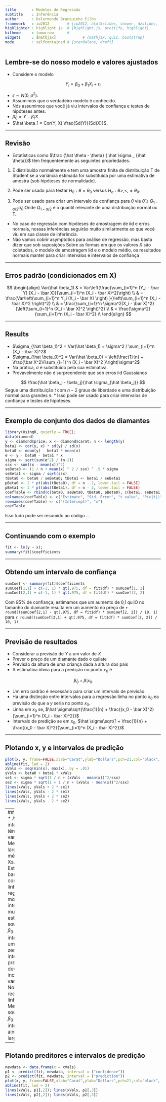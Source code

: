 ```yaml
---
title       : Modelos de Regressão
subtitle    : Inferência
author      : Delermando Branquinho Filho
framework   : io2012        # {io2012, html5slides, shower, dzslides, ...}
highlighter : highlight.js  # {highlight.js, prettify, highlight}
hitheme     : tomorrow      # 
widgets     : [mathjax]            # {mathjax, quiz, bootstrap}
mode        : selfcontained # {standalone, draft}
---
```



## Lembre-se do nosso modelo e valores ajustados

* Considere o modelo

$$
Y_i = \beta_0 + \beta_1 X_i + \epsilon_i
$$

* $\epsilon \sim N(0, \sigma^2)$. 
* Assumimos que o verdadeiro modelo é conhecido.
* Nós assumimos que você já viu intervalos de confiança e testes de hipóteses antes.
* $\hat \beta_0 = \bar Y - \hat \beta_1 \bar X$
* $\hat \beta_1 = Cor(Y, X) \frac{Sd(Y)}{Sd(X)}$.

---

## Revisão

- Estatísticas como $\frac {\hat \theta - \theta} { \hat \sigma _ {\hat \theta}}$ têm frequentemente as seguintes propriedades.

1. É distribuído normalmente e tem uma amostra finita de distribuição T de Student se a variância estimada for substituída por uma estimativa de amostra (sob hipóteses de normalidade).

2. Pode ser usado para testar $H_0: \theta = \theta_0$ versus $H_a: \theta>, <, \neq \theta_0$.

3. Pode ser usado para criar um intervalo de confiança para $\theta$ via $\hat \theta \pm Q_ {1- \alpha / 2} \hat \sigma _ {\hat \theta}$ Onde $Q_ {1- \alpha / 2}$ é o quantil relevante de uma distribuição normal ou T.

* No caso de regressão com hipóteses de amostragem de iid e erros normais, nossas inferências seguirão muito similarmente ao que você viu em sua classe de inferência.
* Não vamos cobrir asymptotics para análise de regressão, mas basta dizer que sob suposições
Sobre as formas em que os valores $X$ são coletados, o modelo de amostragem iid e o modelo médio, os resultados normais manter para criar intervalos e intervalos de confiança

---

## Erros padrão (condicionados em X)

$$
\begin{align}
Var(\hat \beta_1) & =
Var\left(\frac{\sum_{i=1}^n (Y_i - \bar Y) (X_i - \bar X)}{\sum_{i=1}^n (X_i - \bar X)^2}\right) \\
& = \frac{Var\left(\sum_{i=1}^n Y_i (X_i - \bar X) \right) }{\left(\sum_{i=1}^n (X_i - \bar X)^2 \right)^2} \\
& = \frac{\sum_{i=1}^n \sigma^2(X_i - \bar X)^2}{\left(\sum_{i=1}^n (X_i - \bar X)^2 \right)^2} \\
& = \frac{\sigma^2}{\sum_{i=1}^n (X_i - \bar X)^2} \\
\end{align}
$$

---

## Results

* $\sigma_{\hat \beta_1}^2 = Var(\hat \beta_1) = \sigma^2 / \sum_{i=1}^n (X_i - \bar X)^2$
* $\sigma_{\hat \beta_0}^2 = Var(\hat \beta_0)  = \left(\frac{1}{n} + \frac{\bar X^2}{\sum_{i=1}^n (X_i - \bar X)^2 }\right)\sigma^2$
* Na prática, $\sigma$ é substituído pela sua estimativa.
* Provavelmente não é surpreendente que sob erros iid Gaussianos 

$$
\frac{\hat \beta_j - \beta_j}{\hat \sigma_{\hat \beta_j}}
$$
Segue uma distribuição $t$ com $n-2$ graus de liberdade e uma distribuição normal para grandes $n$.
* Isso pode ser usado para criar intervalos de confiança e testes de hipóteses.

---

## Exemplo de conjunto dos dados de diamantes

```r
library(UsingR, quietly = TRUE); 
data(diamond)
y <- diamond$price; x <- diamond$carat; n <- length(y)
beta1 <- cor(y, x) * sd(y) / sd(x)
beta0 <- mean(y) - beta1 * mean(x)
e <- y - beta0 - beta1 * x
sigma <- sqrt(sum(e^2) / (n-2)) 
ssx <- sum((x - mean(x))^2)
seBeta0 <- (1 / n + mean(x) ^ 2 / ssx) ^ .5 * sigma 
seBeta1 <- sigma / sqrt(ssx)
tBeta0 <- beta0 / seBeta0; tBeta1 <- beta1 / seBeta1
pBeta0 <- 2 * pt(abs(tBeta0), df = n - 2, lower.tail = FALSE)
pBeta1 <- 2 * pt(abs(tBeta1), df = n - 2, lower.tail = FALSE)
coefTable <- rbind(c(beta0, seBeta0, tBeta0, pBeta0), c(beta1, seBeta1, tBeta1, pBeta1))
colnames(coefTable) <- c("Estimate", "Std. Error", "t value", "P(>|t|)")
rownames(coefTable) <- c("(Intercept)", "x")
coefTable
```

Isso tudo pode ser resumido ao código ...

---

## Continuando com o exemplo

```r
fit <- lm(y ~ x); 
summary(fit)$coefficients
```

---

## Obtendo um intervalo de confiança

```r
sumCoef <- summary(fit)$coefficients
sumCoef[1,1] + c(-1, 1) * qt(.975, df = fit$df) * sumCoef[1, 2]
sumCoef[2,1] + c(-1, 1) * qt(.975, df = fit$df) * sumCoef[2, 2]
```

Com 95% de confiança, estimamos que um aumento de 0,1 quilO no tamanho do diamante resulta em um aumento no preço de  `r round((sumCoef[2,1] - qt(.975, df = fit$df) * sumCoef[2, 2]) / 10, 1)` para `r round((sumCoef[2,1] + qt(.975, df = fit$df) * sumCoef[2, 2]) / 10, 1)` 

---

## Previsão de resultados
* Considerar a previsão de $Y$ a um valor de $X$
* Prever o preço de um diamante dado o quilate
* Previsão da altura de uma criança dada a altura dos pais
* A estimativa óbvia para a predição no ponto $x_0$ é

$$
\hat \beta_0 + \hat \beta_1 x_0
$$

* Um erro padrão é necessário para criar um intervalo de previsão.
* Há uma distinção entre intervalos para a regressão linha no ponto $x_0$ ea previsão do que a $y$ seria no ponto $x_0$.
* Linha em $x_0$ se, $\hat \sigma\sqrt{\frac{1}{n} +  \frac{(x_0 - \bar X)^2}{\sum_{i=1}^n (X_i - \bar X)^2}}$
* Intervalo de predição se em $x_0$, $\hat \sigma\sqrt{1 + \frac{1}{n} + \frac{(x_0 - \bar X)^2}{\sum_{i=1}^n (X_i - \bar X)^2}}$

---

## Plotando x, y e intervalos de predição

```r
plot(x, y, frame=FALSE,xlab="Carat",ylab="Dollars",pch=21,col="black", bg="lightblue", cex=2)
abline(fit, lwd = 2)
xVals <- seq(min(x), max(x), by = .01)
yVals <- beta0 + beta1 * xVals
se1 <- sigma * sqrt(1 / n + (xVals - mean(x))^2/ssx)
se2 <- sigma * sqrt(1 + 1 / n + (xVals - mean(x))^2/ssx)
lines(xVals, yVals + 2 * se1)
lines(xVals, yVals - 2 * se1)
lines(xVals, yVals + 2 * se2)
lines(xVals, yVals - 2 * se2)
```

---
## Discussão
* Ambos os intervalos têm larguras variadas.
* Menor largura na média dos Xs.
* Estamos bastante confiantes na linha de regressão, de modo que intervalo é muito estreito.
* Se soubéssemos $\beta_0$ e $\beta_1$ este intervalo teria uma largura zero.
* O intervalo de previsão deve incorporar a variabilidade
Nos dados ao redor da linha.
* Mesmo se soubéssemos $\beta_0$ e $\beta_1$ este intervalo ainda teria largura.

---

## Plotando preditores e intervalos de predição

```r
newdata <- data.frame(x = xVals)
p1 <- predict(fit, newdata, interval = ("confidence"))
p2 <- predict(fit, newdata, interval = ("prediction"))
plot(x, y, frame=FALSE,xlab="Carat",ylab="Dollars",pch=21,col="black", bg="lightblue", cex=2)
abline(fit, lwd = 2)
lines(xVals, p1[,2]); lines(xVals, p1[,3])
lines(xVals, p2[,2]); lines(xVals, p2[,3])
```

  
  
  
  
  
  




